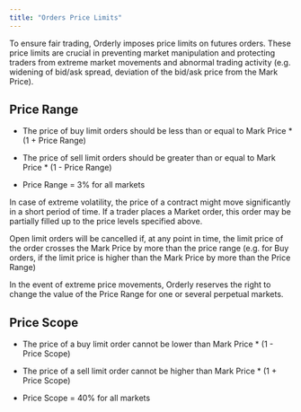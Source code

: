 ```yaml
---
title: "Orders Price Limits"
---
```


To ensure fair trading, Orderly imposes price limits on futures orders. These price limits are crucial in preventing market manipulation and protecting traders from extreme market movements and abnormal trading activity (e.g. widening of bid/ask spread, deviation of the bid/ask price from the Mark Price).

## Price Range

* The price of buy limit orders should be less than or equal to Mark Price \* (1 + Price Range)

* The price of sell limit orders should be greater than or equal to Mark Price \* (1 - Price Range)

* Price Range = 3% for all markets

In case of extreme volatility, the price of a contract might move significantly in a short period of time. If a trader places a Market order, this order may be partially filled up to the price levels specified above.

Open limit orders will be cancelled if, at any point in time, the limit price of the order crosses the Mark Price by more than the price range (e.g. for Buy orders, if the limit price is higher than the Mark Price by more than the Price Range)

In the event of extreme price movements, Orderly reserves the right to change the value of the Price Range for one or several perpetual markets.

## Price Scope

* The price of a buy limit order cannot be lower than Mark Price \* (1 - Price Scope)

* The price of a sell limit order cannot be higher than Mark Price \* (1 + Price Scope)

* Price Scope = 40% for all markets